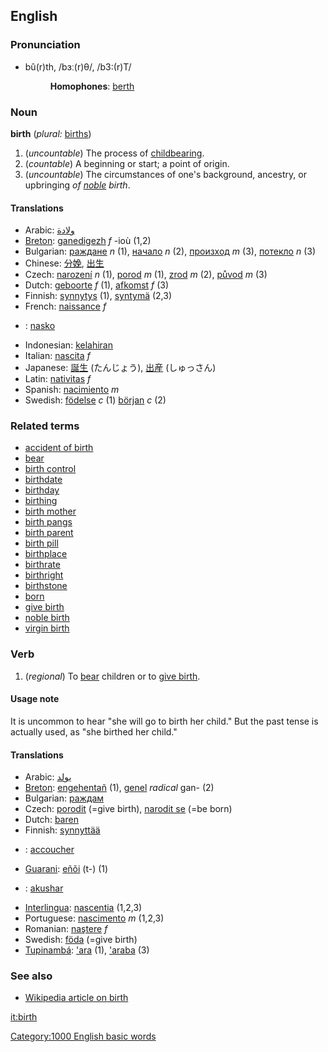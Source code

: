 ==English==

===Pronunciation===
*bû(r)th, /bɜː(r)θ/, /b3:(r)T/
*:'''Homophones''': [[berth]]

===Noun===
'''birth'''  (''plural:'' [[births]])

# (''uncountable'') The process of [[childbearing]].<!-- #2 between current 1&2: an instance of birth (countable), #1 is uncountable -->
# (''countable'') A beginning or start; a point of origin.
# (''uncountable'') The circumstances of one's background, ancestry, or upbringing ''of [[noble]] birth''.

====Translations====
*Arabic: [[ولادة]]
*[[Breton]]: [[ganedigezh]] ''f'' -ioù (1,2)
*Bulgarian: [[раждане]] ''n'' (1), [[начало]] ''n'' (2), [[произход]] ''m'' (3), [[потекло]] ''n'' (3)
*Chinese: [[分娩]], [[出生]]
*Czech: [[narození]] ''n'' (1), [[porod]] ''m'' (1), [[zrod]] ''m'' (2), [[původ]] ''m'' (3) 
*Dutch: [[geboorte]] ''f'' (1), [[afkomst]] ''f'' (3)
*Finnish: [[synnytys]] (1), [[syntymä]] (2,3)
*French: [[naissance]] ''f''
* {{io}} : [[nasko]]
*Indonesian: [[lahir|kelahiran]]
*Italian: [[nascita]] ''f''
*Japanese: [[誕生]] (たんじょう), [[出産]] (しゅっさん)
*Latin: [[nativitas]] ''f''
*Spanish: [[nacimiento]] ''m''
*Swedish: [[födelse]] ''c'' (1) [[början]] ''c'' (2)

===Related terms===
*[[accident of birth]]
*[[bear]]
*[[birth control]]
*[[birthdate]]
*[[birthday]]
*[[birthing]]
*[[birth mother]]
*[[birth pangs]]
*[[birth parent]]
*[[birth pill]]
*[[birthplace]]
*[[birthrate]]
*[[birthright]]
*[[birthstone]]
*[[born]]
*[[give birth]]
*[[noble birth]]
*[[virgin birth]]

===Verb===
{{en-infl-reg-consonant|birth||}}
# (''regional'') To [[bear]] children or to [[give birth]].

====Usage note====
It is uncommon to hear "she will go to birth her child."  But the past tense is actually used, as "she birthed her child."

====Translations====
*Arabic: [[يولد]]
*[[Breton]]: [[engehentañ]] (1), [[genel]] ''radical'' gan- (2)
*Bulgarian: [[раждам]]
*Czech: [[porodit]] (=give birth), [[narodit se]] (=be born)
*Dutch: [[baren]]
*Finnish: [[synnyttää]]
*{{fr}}: [[accoucher]]
*[[Guarani]]: [[eñõi]] (t-) (1)
*{{io}}: [[akushar]]
*[[Interlingua]]: [[nascentia]] (1,2,3)
*Portuguese: [[nascimento]] ''m'' (1,2,3)
*Romanian: [[naştere]] ''f''
*Swedish: [[föda]] (=give birth)
*[[Tupinambá]]: [['ara]] (1), [['araba]] (3)

=== See also ===
* [[w:birth|Wikipedia article on birth]]

[[it:birth]]
[[Category:1000 English basic words]]